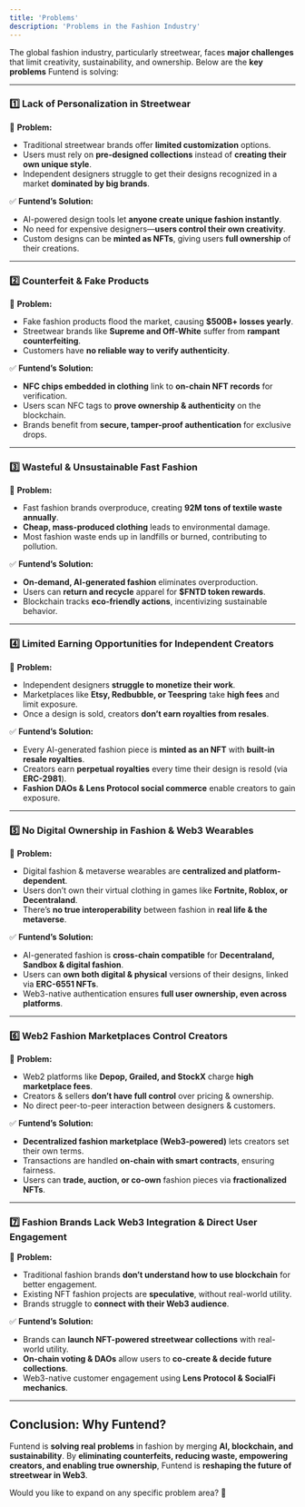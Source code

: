 ```yaml
---
title: 'Problems'
description: 'Problems in the Fashion Industry'
---
```


The global fashion industry, particularly streetwear, faces **major challenges** that limit creativity, sustainability, and ownership. Below are the **key problems** Funtend is solving:  

---

### **1️⃣ Lack of Personalization in Streetwear**  
🔴 **Problem:**  
- Traditional streetwear brands offer **limited customization** options.  
- Users must rely on **pre-designed collections** instead of **creating their own unique style**.  
- Independent designers struggle to get their designs recognized in a market **dominated by big brands**.  

✅ **Funtend’s Solution:**  
- AI-powered design tools let **anyone create unique fashion instantly**.  
- No need for expensive designers—**users control their own creativity**.  
- Custom designs can be **minted as NFTs**, giving users **full ownership** of their creations.  

---

### **2️⃣ Counterfeit & Fake Products**  
🔴 **Problem:**  
- Fake fashion products flood the market, causing **$500B+ losses yearly**.  
- Streetwear brands like **Supreme and Off-White** suffer from **rampant counterfeiting**.  
- Customers have **no reliable way to verify authenticity**.  

✅ **Funtend’s Solution:**  
- **NFC chips embedded in clothing** link to **on-chain NFT records** for verification.  
- Users scan NFC tags to **prove ownership & authenticity** on the blockchain.  
- Brands benefit from **secure, tamper-proof authentication** for exclusive drops.  

---

### **3️⃣ Wasteful & Unsustainable Fast Fashion**  
🔴 **Problem:**  
- Fast fashion brands overproduce, creating **92M tons of textile waste annually**.  
- **Cheap, mass-produced clothing** leads to environmental damage.  
- Most fashion waste ends up in landfills or burned, contributing to pollution.  

✅ **Funtend’s Solution:**  
- **On-demand, AI-generated fashion** eliminates overproduction.  
- Users can **return and recycle** apparel for **$FNTD token rewards**.  
- Blockchain tracks **eco-friendly actions**, incentivizing sustainable behavior.  

---

### **4️⃣ Limited Earning Opportunities for Independent Creators**  
🔴 **Problem:**  
- Independent designers **struggle to monetize their work**.  
- Marketplaces like **Etsy, Redbubble, or Teespring** take **high fees** and limit exposure.  
- Once a design is sold, creators **don’t earn royalties from resales**.  

✅ **Funtend’s Solution:**  
- Every AI-generated fashion piece is **minted as an NFT** with **built-in resale royalties**.  
- Creators earn **perpetual royalties** every time their design is resold (via **ERC-2981**).  
- **Fashion DAOs & Lens Protocol social commerce** enable creators to gain exposure.  

---

### **5️⃣ No Digital Ownership in Fashion & Web3 Wearables**  
🔴 **Problem:**  
- Digital fashion & metaverse wearables are **centralized and platform-dependent**.  
- Users don’t own their virtual clothing in games like **Fortnite, Roblox, or Decentraland**.  
- There’s **no true interoperability** between fashion in **real life & the metaverse**.  

✅ **Funtend’s Solution:**  
- AI-generated fashion is **cross-chain compatible** for **Decentraland, Sandbox & digital fashion**.  
- Users can **own both digital & physical** versions of their designs, linked via **ERC-6551 NFTs**.  
- Web3-native authentication ensures **full user ownership, even across platforms**.  

---

### **6️⃣ Web2 Fashion Marketplaces Control Creators**  
🔴 **Problem:**  
- Web2 platforms like **Depop, Grailed, and StockX** charge **high marketplace fees**.  
- Creators & sellers **don’t have full control** over pricing & ownership.  
- No direct peer-to-peer interaction between designers & customers.  

✅ **Funtend’s Solution:**  
- **Decentralized fashion marketplace (Web3-powered)** lets creators set their own terms.  
- Transactions are handled **on-chain with smart contracts**, ensuring fairness.  
- Users can **trade, auction, or co-own** fashion pieces via **fractionalized NFTs**.  

---

### **7️⃣ Fashion Brands Lack Web3 Integration & Direct User Engagement**  
🔴 **Problem:**  
- Traditional fashion brands **don’t understand how to use blockchain** for better engagement.  
- Existing NFT fashion projects are **speculative**, without real-world utility.  
- Brands struggle to **connect with their Web3 audience**.  

✅ **Funtend’s Solution:**  
- Brands can **launch NFT-powered streetwear collections** with real-world utility.  
- **On-chain voting & DAOs** allow users to **co-create & decide future collections**.  
- Web3-native customer engagement using **Lens Protocol & SocialFi mechanics**.  

---

## **Conclusion: Why Funtend?**  
Funtend is **solving real problems** in fashion by merging **AI, blockchain, and sustainability**. By **eliminating counterfeits, reducing waste, empowering creators, and enabling true ownership**, Funtend is **reshaping the future of streetwear in Web3**.  

Would you like to expand on any specific problem area? 🚀
